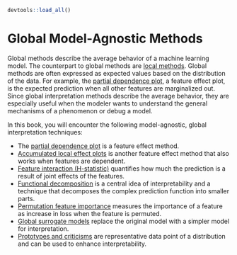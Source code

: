 ```r
devtools::load_all()
```

# Global Model-Agnostic Methods {#global-methods}

Global methods describe the average behavior of a machine learning model.
The counterpart to global methods are [local methods](#local-methods).
Global methods are often expressed as expected values based on the distribution of the data.
For example, the [partial dependence plot](#pdp), a feature effect plot, is the expected prediction when all other features are marginalized out.
Since global interpretation methods describe the average behavior, they are especially useful when the modeler wants to understand the general mechanisms of a phenomenon or debug a model.

In this book, you will encounter the following model-agnostic, global interpretation techniques:

* The [partial dependence plot](#pdp) is a feature effect method.
* [Accumulated local effect plots](#ale) is another feature effect method that also works when features are dependent.
* [Feature interaction (H-statistic)](#interaction) quantifies how much the prediction is a result of joint effects of the features.
* [Functional decomposition](#decompostion) is a central idea of interpretability and a technique that decomposes the complex prediction function into smaller parts.
* [Permutation feature importance](#feature-importance) measures the importance of a feature as increase in loss when the feature is permuted.
* [Global surrogate models](#global) replace the original model with a simpler model for interpretation.
* [Prototypes and criticisms](#proto) are representative data point of a distribution and can be used to enhance interpretability.

